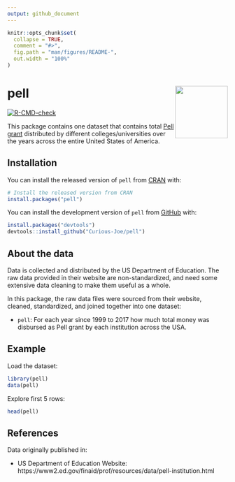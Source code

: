 ```yaml
---
output: github_document
---
```


<!-- README.md is generated from README.Rmd. Please edit that file -->

```r
knitr::opts_chunk$set(
  collapse = TRUE,
  comment = "#>",
  fig.path = "man/figures/README-",
  out.width = "100%"
)
```

# pell <img src="man/figures/logo.png" align="right" width="120" />

<!-- badges: start -->
[![R-CMD-check](https://github.com/Curious-Joe/pell/actions/workflows/R-CMD-check.yaml/badge.svg)](https://github.com/Curious-Joe/pell/actions/workflows/R-CMD-check.yaml)
<!-- badges: end -->

This package contains one dataset that contains total [Pell grant](https://www2.ed.gov/programs/fpg/index.html) distributed by different colleges/universities over the years across the entire United States of America. 

## Installation

You can install the released version of `pell` from [CRAN](https://cran.r-project.org/) with:

```r
# Install the released version from CRAN
install.packages("pell")
```
You can install the development version of `pell` from [GitHub](https://github.com/) with:

```r
install.packages("devtools")
devtools::install_github("Curious-Joe/pell")
```

## About the data

Data is collected and distributed by the US Department of Education. The raw data provided in their website are non-standardized, and need some extensive data cleaning to make them useful as a whole.

In this package, the raw data files were sourced from their website, cleaned, standardized, and joined together into one dataset:

* `pell`: For each year since 1999 to 2017 how much total money was disbursed as Pell grant by each institution across the USA.

## Example

Load the dataset:

```r
library(pell)
data(pell)
```

Explore first 5 rows:

```r
head(pell)
```

## References

Data originally published in:

* US Department of Education Website: https://www2.ed.gov/finaid/prof/resources/data/pell-institution.html
